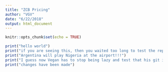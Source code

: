 ```yaml
---
title: "ZCB Pricing"
author: "VGV"
date: "6/22/2018"
output: html_document
---
```


```r
knitr::opts_chunk$set(echo = TRUE)
```

```r
print("hello world")
print("if you are seeing this, then you waited too long to test the repository :(")
print("Argentina will play Nigeria at the airport!!!")
print("I guess now Vegan has to stop being lazy and test that his git is working...")
print("changes have been made")
```

